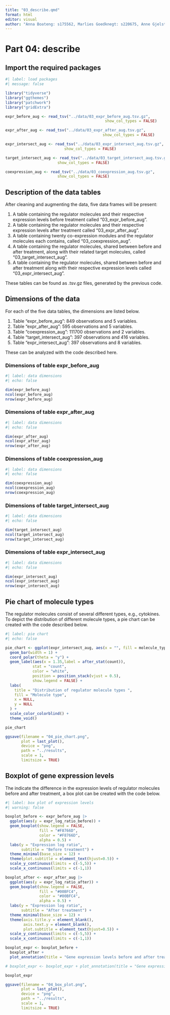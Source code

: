 ```yaml
---
title: "03_describe.qmd"
format: html
editor: visual
author: "Anna Boateng: s175562, Marlies Goedknegt: s220675, Anne Gjelstrup: s194530, Katja Jagd: s185395, Olivia Ronnenberg: s183359"
---
```


# Part 04: describe

## Import the required packages

```r
#| label: load packages
#| message: false

library("tidyverse")
library("ggthemes")
library("patchwork")
library("gridExtra")

```

```r
expr_before_aug <- read_tsv("../data/03_expr_before_aug.tsv.gz",
                                            show_col_types = FALSE)

expr_after_aug <- read_tsv("../data/03_expr_after_aug.tsv.gz",
                                           show_col_types = FALSE)

expr_intersect_aug <- read_tsv("../data/03_expr_intersect_aug.tsv.gz",
                          show_col_types = FALSE)

target_intersect_aug <- read_tsv("../data/03_target_intersect_aug.tsv.gz",
                       show_col_types = FALSE)

coexpression_aug <- read_tsv("../data/03_coexpression_aug.tsv.gz",
                       show_col_types = FALSE)
```

## Description of the data tables

After cleaning and augmenting the data, five data frames will be present:

1.  A table containing the regulator molecules and their respective expression levels before treatment called "03_expr_before_aug".
2.  A table containing the regulator molecules and their respective expression levels after treatment called "03_expr_after_aug".
3.  A table containing twenty co-expression modules and the regulator molecules each contains, called "03_coexpression_aug".
4.  A table containing the regulator molecules, shared between before and after treatment, along with their related target molecules, called "03_target_intersect_aug".
5.  A table containing the regulator molecules, shared between before and after treatment along with their respective expression levels called "03_expr_intersect_aug".

These tables can be found as .tsv.gz files, generated by the previous code.

## Dimensions of the data

For each of the five data tables, the dimensions are listed below.

1.  Table "expr_before_aug": 849 observations and 5 variables.
2.  Table "expr_after_aug": 595 observations and 5 variables.
3.  Table "coexpression_aug": 111700 observations and 2 variables.
4.  Table "target_intersect_aug": 397 observations and 416 variables.
5.  Table "expr_intersect_aug": 397 observations and 8 variables.

These can be analyzed with the code described here.

### Dimensions of table expr_before_aug

```r

#| label: data dimensions
#| echo: false

dim(expr_before_aug)
ncol(expr_before_aug)
nrow(expr_before_aug)

```

### Dimensions of table expr_after_aug

```r

#| label: data dimensions
#| echo: false

dim(expr_after_aug)
ncol(expr_after_aug)
nrow(expr_after_aug)

```

### Dimensions of table coexpression_aug

```r

#| label: data dimensions 
#| echo: false

dim(coexpression_aug)
ncol(coexpression_aug)
nrow(coexpression_aug)

```

### Dimensions of table target_intersect_aug

```r

#| label: data dimensions
#| echo: false

dim(target_intersect_aug)
ncol(target_intersect_aug)
nrow(target_intersect_aug)

```

### Dimensions of table expr_intersect_aug

```r

#| label: data dimensions
#| echo: false

dim(expr_intersect_aug)
ncol(expr_intersect_aug)
nrow(expr_intersect_aug)

```

## Pie chart of molecule types

The regulator molecules consist of several different types, e.g., cytokines. To depict the distribution of different molecule types, a pie chart can be created with the code described below.

```r

#| label: pie chart
#| echo: false

pie_chart <- ggplot(expr_intersect_aug, aes(x = "", fill = molecule_type)) +
  geom_bar(width = 1) +
  coord_polar(theta = "y") +
  geom_label(aes(x = 1.35,label = after_stat(count)), 
            stat = "count", 
            color = "white",
            position = position_stack(vjust = 0.5),
            show.legend = FALSE) +
  labs(
    title = "Distribution of regulator molecule types ",
    fill = "Molecule type",
    x = NULL,
    y = NULL
  ) +
  scale_color_colorblind() + 
  theme_void()

pie_chart

ggsave(filename = "04_pie_chart.png",
       plot = last_plot(),
       device = "png",
       path = "../results", 
       scale = 1,
       limitsize = TRUE)

```

## Boxplot of gene expression levels

The indicate the difference in the expression levels of regulator molecules before and after treatment, a box plot can be created with the code below.

```r
#| label: box plot of expression levels 
#| warning: false 

boxplot_before <- expr_before_aug |> 
  ggplot(aes(y = expr_log_ratio_before)) +
  geom_boxplot(show.legend = FALSE,
               fill = "#F8766D",
               color = "#F8766D",
               alpha = 0.5) +
  labs(y = "Expression log ratio",
       subtitle = "Before treatment") +
  theme_minimal(base_size = 12) +
  theme(plot.subtitle = element_text(hjust=0.5)) +
  scale_y_continuous(limits = c(-5,5)) +
  scale_x_continuous(limits = c(-1,1))

boxplot_after <- expr_after_aug |> 
  ggplot(aes(y = expr_log_ratio_after)) +
  geom_boxplot(show.legend = FALSE,
               fill = "#00BFC4",
               color = "#00BFC4",
               alpha = 0.5) +
  labs(y = "Expression log ratio",
       subtitle = "After treatment") +
  theme_minimal(base_size = 12) +
  theme(axis.title.y = element_blank(),
        axis.text.y = element_blank(),
        plot.subtitle = element_text(hjust=0.5)) +
  scale_y_continuous(limits = c(-5,5)) +
  scale_x_continuous(limits = c(-1,1))

boxplot_expr <- boxplot_before + 
  boxplot_after + 
  plot_annotation(title = "Gene expression levels before and after treatment")

# boxplot_expr <- boxplot_expr + plot_annotation(title = "Gene expression levels before and after treatment")

boxplot_expr

ggsave(filename = "04_box_plot.png",
       plot = last_plot(),
       device = "png",
       path = "../results",
       scale = 1,
       limitsize = TRUE)

```
